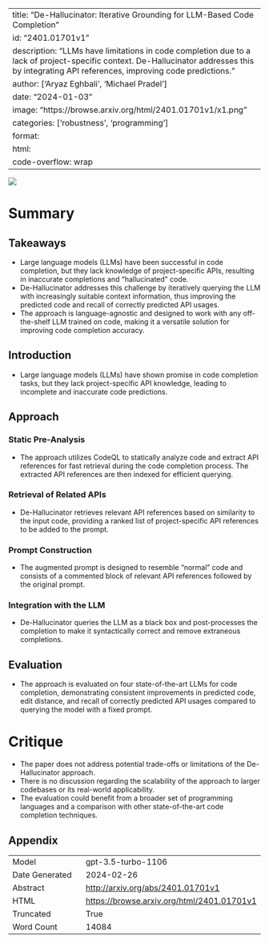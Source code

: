 
---
title: "De-Hallucinator: Iterative Grounding for LLM-Based Code Completion"
id: "2401.01701v1"
description: "LLMs have limitations in code completion due to a lack of project-specific context. De-Hallucinator addresses this by integrating API references, improving code predictions."
author: ['Aryaz Eghbali', 'Michael Pradel']
date: "2024-01-03"
image: "https://browse.arxiv.org/html/2401.01701v1/x1.png"
categories: ['robustness', 'programming']
format:
  html:
    code-overflow: wrap
---

![](https://browse.arxiv.org/html/2401.01701v1/x1.png)

# Summary

## Takeaways
- Large language models (LLMs) have been successful in code completion, but they lack knowledge of project-specific APIs, resulting in inaccurate completions and "hallucinated" code.
- De-Hallucinator addresses this challenge by iteratively querying the LLM with increasingly suitable context information, thus improving the predicted code and recall of correctly predicted API usages.
- The approach is language-agnostic and designed to work with any off-the-shelf LLM trained on code, making it a versatile solution for improving code completion accuracy.

## Introduction
- Large language models (LLMs) have shown promise in code completion tasks, but they lack project-specific API knowledge, leading to incomplete and inaccurate code predictions.

## Approach
### Static Pre-Analysis
- The approach utilizes CodeQL to statically analyze code and extract API references for fast retrieval during the code completion process. The extracted API references are then indexed for efficient querying.

### Retrieval of Related APIs
- De-Hallucinator retrieves relevant API references based on similarity to the input code, providing a ranked list of project-specific API references to be added to the prompt.

### Prompt Construction
- The augmented prompt is designed to resemble "normal" code and consists of a commented block of relevant API references followed by the original prompt.

### Integration with the LLM
- De-Hallucinator queries the LLM as a black box and post-processes the completion to make it syntactically correct and remove extraneous completions.

## Evaluation
- The approach is evaluated on four state-of-the-art LLMs for code completion, demonstrating consistent improvements in predicted code, edit distance, and recall of correctly predicted API usages compared to querying the model with a fixed prompt.

# Critique
- The paper does not address potential trade-offs or limitations of the De-Hallucinator approach.
- There is no discussion regarding the scalability of the approach to larger codebases or its real-world applicability.
- The evaluation could benefit from a broader set of programming languages and a comparison with other state-of-the-art code completion techniques.

## Appendix

|          |          |
|----------|----------|
| Model     | gpt-3.5-turbo-1106       |
| Date Generated     | 2024-02-26       |
| Abstract | [http://arxiv.org/abs/2401.01701v1](http://arxiv.org/abs/2401.01701v1)        |
| HTML     | [https://browse.arxiv.org/html/2401.01701v1](https://browse.arxiv.org/html/2401.01701v1)       |
| Truncated       | True       |
| Word Count       | 14084       |